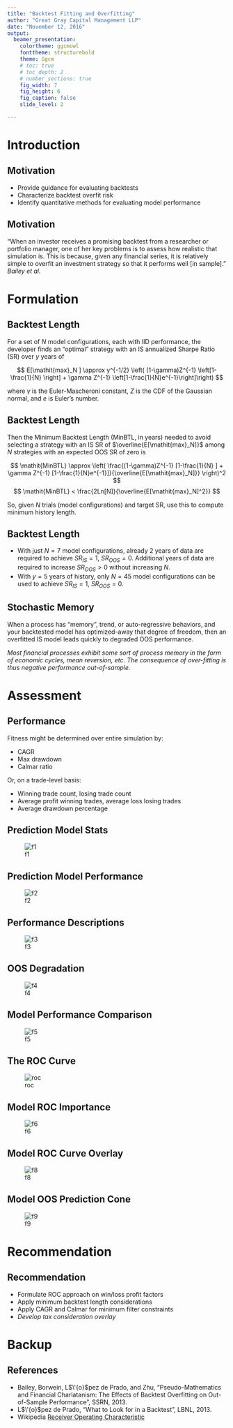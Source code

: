 ```yaml
---
title: "Backtest Fitting and Overfitting"
author: "Great Gray Capital Management LLP"
date: "November 12, 2016"
output:
  beamer_presentation:
    colortheme: ggcmowl
    fonttheme: structurebold
    theme: Ggcm
    # toc: true
    # toc_depth: 2
    # number_sections: true
    fig_width: 7
    fig_height: 6
    fig_caption: false
    slide_level: 2

---
```



# Introduction

## Motivation

- Provide guidance for evaluating backtests
- Characterize backtest overfit risk
- Identify quantitative methods for evaluating model performance

## Motivation

"When an investor receives a promising backtest from a researcher or portfolio manager, one of her key problems is to assess how realistic that simulation is. This is because, given any financial series, it is relatively simple to overfit an investment strategy so that it performs well [in sample]." _Bailey et al._

# Formulation

## Backtest Length

For a set of $N$ model configurations, each with IID performance, the developer finds an "optimal" strategy with an IS annualized Sharpe Ratio (SR) over $y$ years of 

$$
E[\mathit{max}_N ] \approx y^{-1/2} \left( (1-\gamma)Z^{-1} \left[1-\frac{1}{N} \right] + \gamma Z^{-1} \left[1-\frac{1}{N}e^{-1}\right]\right) 
$$

where $\gamma$ is the Euler-Mascheroni constant, $Z$ is the CDF of the Gaussian normal, and $e$ is Euler's number. 

## Backtest Length

Then the Minimum Backtest Length (MinBTL, in years) needed to avoid selecting a strategy with an IS SR of $\overline{E[\mathit{max}_N]}$ among $N$ strategies with an expected OOS SR of zero is 

$$
\mathit{MinBTL} \approx \left( \frac{(1-\gamma)Z^{-1} [1-\frac{1}{N} ] + \gamma Z^{-1} [1-\frac{1}{N}e^{-1}]}{\overline{E[\mathit{max}_N]}} \right)^2
$$
$$
\mathit{MinBTL} < \frac{2Ln[N]}{\overline{E[\mathit{max}_N]^2}}
$$

So, given $N$ trials (model configurations) and target SR, use this to compute minimum history length.

## Backtest Length

* With just $N=7$ model configurations, already 2 years of data are required to achieve $SR_{IS}=1$, $SR_{OOS}=0$.  Additional years of data are required to increase $SR_{OOS} > 0$ without increasing $N$. 
* With $y=5$ years of history, only $N=45$ model configurations can be used to achieve $SR_{IS}=1$, $SR_{OOS}=0$.  

## Stochastic Memory

When a process has "memory", trend, or auto-regressive behaviors, and your backtested model has optimized-away that degree of freedom, then an overfitted IS model leads quickly to degraded OOS performance.  

_Most financial processes exhibit some sort of process memory in the form of economic cycles, mean reversion, etc.  The consequence of over-fitting is thus negative performance out-of-sample._

# Assessment

## Performance

Fitness might be determined over entire simulation by:

* CAGR
* Max drawdown
* Calmar ratio

Or, on a trade-level basis:

* Winning trade count, losing trade count
* Average profit winning trades, average loss losing trades
* Average drawdown percentage

## Prediction Model Stats

![f1](images/fitting1.png)

## Prediction Model Performance

![f2](images/fitting2.png)

## Performance Descriptions

![f3](images/fitting3.png)

## OOS Degradation

![f4](images/fitting4.png)

## Model Performance Comparison

![f5](images/fitting5.png)

## The ROC Curve

![roc](images/fitting7.png)

## Model ROC Importance

![f6](images/fitting6.png)

## Model ROC Curve Overlay

![f8](images/fitting8.png)

## Model OOS Prediction Cone

![f9](images/fitting9.png)


# Recommendation

## Recommendation

* Formulate ROC approach on win/loss profit factors
* Apply minimum backtest length considerations
* Apply CAGR and Calmar for minimum filter constraints
* _Develop tax consideration overlay_


# Backup

## References


* Bailey, Borwein, L$\'{o}$pez de Prado, and Zhu, "Pseudo-Mathematics and Financial Charlatanism: The Effects of Backtest Overfitting on Out-of-Sample Performance", SSRN, 2013. 
* L$\'{o}$pez de Prado, "What to Look for in a Backtest", LBNL, 2013. 
* Wikipedia [Receiver Operating Characteristic](https://en.wikipedia.org/wiki/Receiver_operating_characteristic)


